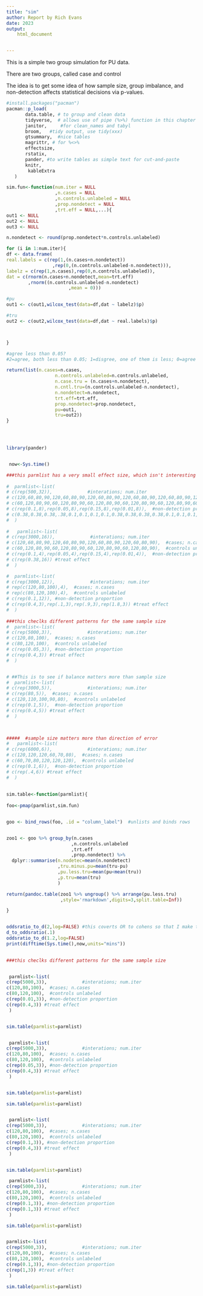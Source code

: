 ```yaml
---
title: "sim"
author: Report by Rich Evans
date: 2023
output:
    html_document


---
```


This is a simple two group simulation for PU data. 

There are two groups, called case and control

The idea is to get some idea of how sample size, group imbalance, and non-detection affects statistical decisions via p-values.

```r
#install.packages("pacman")
pacman::p_load(
       data.table, # to group and clean data
       tidyverse,  # allows use of pipe (%>%) function in this chapter
       janitor,     #for clean_names and tabyl
       broom,   #tidy output, use tidy(xxx)
       gtsummary,  #nice tables
       magrittr, # for %<>%
       effectsize,
       rstatix,
       pander, #to write tables as simple text for cut-and-paste
       knitr,
        kableExtra
   ) 
```




```r

sim.fun<-function(num.iter = NULL
                  ,n.cases = NULL    
                  ,n.controls.unlabeled = NULL          
                  ,prop.nondetect = NULL
                  ,trt.eff = NULL,...){
out1 <- NULL
out2 <- NULL
out3 <- NULL

n.nondetect <- round(prop.nondetect*n.controls.unlabeled)

for (i in 1:num.iter){
df <- data.frame(
real.labels = c(rep(1,(n.cases+n.nondetect))
                 ,rep(0,(n.controls.unlabeled-n.nondetect))),
labelz = c(rep(1,n.cases),rep(0,n.controls.unlabeled)),
dat = c(rnorm(n.cases+n.nondetect,mean=trt.eff)
        ,rnorm((n.controls.unlabeled-n.nondetect)
                       ,mean = 0)))

#pu
out1 <- c(out1,wilcox_test(data=df,dat ~ labelz)$p)

#tru
out2 <- c(out2,wilcox_test(data=df,dat ~ real.labels)$p)



}

#agree less than 0.05?
#2=agree, both less than 0.05; 1=disgree, one of them is less; 0=agree both are above agree

return(list(n.cases=n.cases,
                  n.controls.unlabeled=n.controls.unlabeled,
                  n.case.tru = (n.cases+n.nondetect),
                  n.cntl.tru=(n.controls.unlabeled-n.nondetect),
                  n.nondetect=n.nondetect,
                  trt.eff=trt.eff,
                  prop.nondetect=prop.nondetect,
                  pu=out1,
                  tru=out2))
}


                    
```





```r



library(pander)


 now<-Sys.time()

###this parmlist has a very small effect size, which isn't interesting
 
#  parmlist<-list(
# c(rep(500,32)),             #interations; num.iter
# c(120,60,80,90,120,60,80,90,120,60,80,90,120,60,80,90,120,60,80,90,120,60,80,90,120,60,80,90,120,60,80,90),  #cases; n.cases
# c(60,120,80,90,60,120,80,90,60,120,80,90,60,120,80,90,60,120,80,90,60,120,80,90,60,120,80,90,60,120,80,90),  #controls unlabeled
# c(rep(0.1,8),rep(0.05,8),rep(0.15,8),rep(0.01,8)),  #non-detection proportion
# c(0.38,0.38,0.38,.38,0.1,0.1,0.1,0.1,0.38,0.38,0.38,0.38,0.1,0.1,0.1,0.1,0.38,0.38,0.38,.38,0.1,0.1,0.1,0.1,0.38,0.38,0.38,0.38,0.1,0.1,0.1,0.1) #treat effect
#  )
 
#   parmlist<-list(
# c(rep(3000,16)),             #interations; num.iter
# c(120,60,80,90,120,60,80,90,120,60,80,90,120,60,80,90),  #cases; n.cases
# c(60,120,80,90,60,120,80,90,60,120,80,90,60,120,80,90),  #controls unlabeled
# c(rep(0.1,4),rep(0.05,4),rep(0.15,4),rep(0.01,4)),  #non-detection proportion
# c(rep(0.38,16)) #treat effect
#  )

#  parmlist<-list(
# c(rep(3000,12)),             #interations; num.iter
# rep(c(120,80,100),4),  #cases; n.cases
# rep(c(80,120,100),4),  #controls unlabeled
# c(rep(0.1,12)), #non-detection proportion
# c(rep(0.4,3),rep(.1,3),rep(.9,3),rep(1.8,3)) #treat effect
#  )
 
###this checlks different patterns for the same sample size
#  parmlist<-list(
# c(rep(5000,3)),             #interations; num.iter
# c(120,80,100),  #cases; n.cases
# c(80,120,100),  #controls unlabeled
# c(rep(0.05,3)), #non-detection proportion
# c(rep(0.4,3)) #treat effect
#  )


# ##This is to see if balance matters more than sample size
#  parmlist<-list(
# c(rep(3000,5)),             #interations; num.iter
# c(rep(80,5)),  #cases; n.cases
# c(120,110,100,90,80),  #controls unlabeled
# c(rep(0.1,5)),  #non-detection proportion
# c(rep(0.4,5)) #treat effect
#  )


 
#####  #sample size matters more than direction of error
#   parmlist<-list(
# c(rep(6000,6)),             #interations; num.iter
# c(120,120,120,60,70,80),  #cases; n.cases
# c(60,70,80,120,120,120),  #controls unlabeled
# c(rep(0.1,6)),  #non-detection proportion
# c(rep(.4,6)) #treat effect
#  )
 
 
sim.table<-function(parmlist){
 
foo<-pmap(parmlist,sim.fun)


goo <- bind_rows(foo, .id = "column_label")  #unlists and binds rows


zoo1 <- goo %>% group_by(n.cases
                        ,n.controls.unlabeled
                        ,trt.eff
                        ,prop.nondetect) %>% 
  dplyr::summarise(n.nodetec=mean(n.nondetect)
                   ,tru.minus.pu=mean(tru-pu)
                   ,pu.less.tru=mean(pu<mean(tru))
                   ,p.tru=mean(tru)
                   )

return(pandoc.table(zoo1 %>% ungroup() %>% arrange(pu.less.tru)
                    ,style='rmarkdown',digits=3,split.table=Inf))

}


oddsratio_to_d(2,log=FALSE) #this coverts OR to cohens so that I make this like SNPs data
d_to_oddsratio(.1)
oddsratio_to_d(1.2,log=FALSE)
print(difftime(Sys.time(),now,units="mins"))
 
```


```r
###this checlks different patterns for the same sample size


 parmlist<-list(
c(rep(5000,3)),             #interations; num.iter
c(120,80,100),  #cases; n.cases
c(80,120,100),  #controls unlabeled
c(rep(0.01,3)), #non-detection proportion
c(rep(0.4,3)) #treat effect
 )


sim.table(parmlist=parmlist)


 parmlist<-list(
c(rep(5000,3)),             #interations; num.iter
c(120,80,100),  #cases; n.cases
c(80,120,100),  #controls unlabeled
c(rep(0.05,3)), #non-detection proportion
c(rep(0.4,3)) #treat effect
 )


sim.table(parmlist=parmlist)

sim.table(parmlist=parmlist)


 parmlist<-list(
c(rep(5000,3)),             #interations; num.iter
c(120,80,100),  #cases; n.cases
c(80,120,100),  #controls unlabeled
c(rep(0.1,3)), #non-detection proportion
c(rep(0.4,3)) #treat effect
 )


sim.table(parmlist=parmlist)

 parmlist<-list(
c(rep(5000,3)),             #interations; num.iter
c(120,80,100),  #cases; n.cases
c(80,120,100),  #controls unlabeled
c(rep(0.1,3)), #non-detection proportion
c(rep(0.1,3)) #treat effect
 )

sim.table(parmlist=parmlist)


parmlist<-list(
c(rep(5000,3)),             #interations; num.iter
c(120,80,100),  #cases; n.cases
c(80,120,100),  #controls unlabeled
c(rep(0.1,3)), #non-detection proportion
c(rep(1,3)) #treat effect
 )

sim.table(parmlist=parmlist)



```

